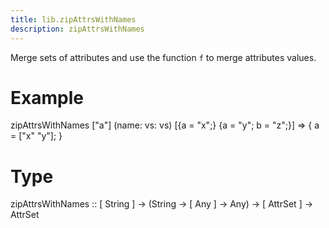 ```yaml
---
title: lib.zipAttrsWithNames
description: zipAttrsWithNames
---
```



Merge sets of attributes and use the function `f` to merge attributes
values.

# Example

zipAttrsWithNames ["a"] (name: vs: vs) [{a = "x";} {a = "y"; b = "z";}]
=> { a = ["x" "y"]; }

# Type

zipAttrsWithNames :: [ String ] -> (String -> [ Any ] -> Any) -> [ AttrSet ] -> AttrSet
